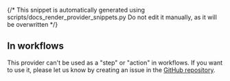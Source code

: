 {/* This snippet is automatically generated using scripts/docs_render_provider_snippets.py 
Do not edit it manually, as it will be overwritten */}

## In workflows

This provider can't be used as a "step" or "action" in workflows. If you want to use it, please let us know by creating an issue in the [GitHub repository](https://github.com/keephq/keep/issues).


